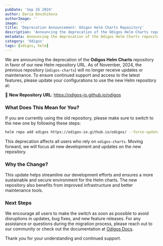```yaml
---
pubDate: 'Sep 26 2024'
author: Daria Dovzhikova
authorImage: ''
image: ''
title: 'Deprecation Announcement: Odigos Helm Charts Repository'
description: 'Announcing the deprecation of the Odigos Helm Charts repository. Learn how to switch to the new Helm repository. Follow our easy migration steps to ensure your observability setup stays updated with the latest features and support.'
metadata: Announcing the deprecation of the Odigos Helm Charts repository. Learn how to switch to the new Helm repository. Follow our easy migration steps to ensure your observability setup stays updated with the latest features and support.
category: 'Odigos'
tags: [odigos, helm]
---
```


We are announcing the deprecation of the **Odigos Helm Charts** repository in favor of our new Helm repository URL. As of November, 2024, the previous repository (`odigos-charts`) will no longer receive updates or maintenance. To ensure continued support and access to the latest features, please update your configurations to use the new Helm repository at:

🔗 **New Repository URL**: https://odigos-io.github.io/odigos

### What Does This Mean for You?

If you are currently using the old repository, please make sure to switch to the new one by following these steps:

```bash
helm repo add odigos https://odigos-io.github.io/odigos/ --force-update
```

This deprecation affects all users who rely on `odigos-charts`. Moving forward, we will focus all new development and updates on the new repository.

### Why the Change?

This update helps streamline our development efforts and ensures a more sustainable and secure environment for the Helm charts. The new repository also benefits from improved infrastructure and better maintenance tools.

### Next Steps

We encourage all users to make the switch as soon as possible to avoid disruptions in updates, bug fixes, and new feature releases. For any assistance or questions during the migration process, please reach out to our community or check out the documentation at [Odigos Docs](https://docs.odigos.io/overview).

Thank you for your understanding and continued support.

